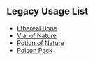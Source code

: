 {{Item
|ItemID=47
|BoolEventItem=No
|ItemType=Resource
|ItemSubType=Alchemy Resource
|note=needs drop info & error checking
|Weight=1
|BoolDepositGuild=Yes
|BoolExchange=Yes
|BoolAuction=No
|BoolQuest=Yes
|PerceptionLevel=1
|QuestForestMorning=Yes
|QuestForestDay=Yes
|QuestForestEvening=Yes
|QuestSwampMorning=Yes
|QuestSwampDay=Yes
|QuestSwampEvening=Yes
|QuestValleyDay=Yes
|QuestValleyEvening=Yes
|BoolCraft=No
}}
==Legacy Usage List==
* [[Ethereal Bone]]
* [[Vial of Nature]]
* [[Potion of Nature]]
* [[Poison Pack]]